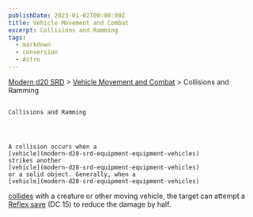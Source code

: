 ```yaml
---
publishDate: 2023-01-02T00:00:00Z
title: Vehicle Movement and Combat
excerpt: Collisions and Ramming
tags:
  - markdown
  - conversion
  - Astro
---
```


[Modern d20 SRD](/#modernD20) >
[Vehicle Movement and Combat](modern-d20-srd-vehicle-movement-and-combat-index) > Collisions and Ramming

##

    Collisions and Ramming




    A collision occurs when a
    [vehicle](modern-d20-srd-equipment-equipment-vehicles)
    strikes another
    [vehicle](modern-d20-srd-equipment-equipment-vehicles)
    or a solid object. Generally, when a
    [vehicle](modern-d20-srd-equipment-equipment-vehicles)

[collides](modern-d20-srd-vehicle-movement-and-combat-resolving-collisions)
with a creature or other moving vehicle, the target can attempt a
[Reflex save](modern-d20-srd-basics-saving-throws)
(DC 15) to reduce the damage by half.
